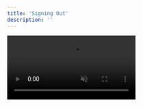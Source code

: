 ```yaml
---
title: 'Signing Out'
description: ''
---
```


<video autoplay muted loop playsinline className="w-full aspect-video" src="/videos/guides_signout.mp4" />
To delete your Inboundly account, go to the Settings tab and select "Profile" from the sidebar.

From there, you'll find the option to sign out of your account at the bottom of the page.